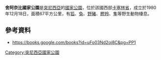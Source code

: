 {{Citecheck|time=2021-03-07T11:18:58+00:00}}
{{coord|35.186857|8.636255|display=title}}

'''舍阿奈比國家公園'''是[[突尼西亞|突尼西亞]]的[[國家公園|國家公園]]，位於該國西部[[卡塞林省|卡塞林省]]，成立於1980年12月18日，面積67平方公里，有[[狐|狐]]、[[兔屬|兔]]、[[野豬|野豬]]、[[瞪羚屬|瞪羚]]、[[隼|隼]]等野生動物棲息。

==參考資料==
* https://books.google.com/books?id=uFo03Nd2oj8C&pg=PP1

{{Tunisia-geo-stub}}
[[Category:突尼西亞國家公園|Category:突尼西亞國家公園]]